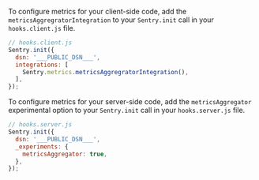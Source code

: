 To configure metrics for your client-side code, add the `metricsAggregratorIntegration` to your `Sentry.init` call in your `hooks.client.js` file.

```JavaScript
// hooks.client.js
Sentry.init({
  dsn: '___PUBLIC_DSN___',
  integrations: [
    Sentry.metrics.metricsAggregratorIntegration(),
  ],
});
```

To configure metrics for your server-side code, add the `metricsAggregator` experimental option to your `Sentry.init` call in your `hooks.server.js` file.

```JavaScript
// hooks.server.js
Sentry.init({
  dsn: '___PUBLIC_DSN___',
  _experiments: {
    metricsAggregator: true,
  },
});
```
